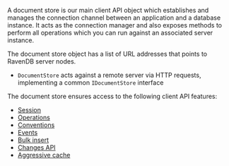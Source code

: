 
A document store is our main client API object which establishes and manages the connection channel between an application and a database instance. 
It acts as the connection manager and also exposes methods to perform all operations which you can run against an associated server instance.

The document store object has a list of URL addresses that points to RavenDB server nodes.

* `DocumentStore` acts against a remote server via HTTP requests, implementing a common `IDocumentStore` interface

The document store ensures access to the following client API features:

* [Session](../client-api/session/what-is-a-session-and-how-does-it-work.mdx)
* [Operations](../client-api/operations/what-are-operations.mdx)
* [Conventions](../client-api/configuration/conventions.mdx)
* [Events](../client-api/session/how-to/subscribe-to-events.mdx)
* [Bulk insert](../client-api/bulk-insert/how-to-work-with-bulk-insert-operation.mdx)
* [Changes API](../client-api/changes/what-is-changes-api.mdx)
* [Aggressive cache](../client-api/how-to/setup-aggressive-caching.mdx)


